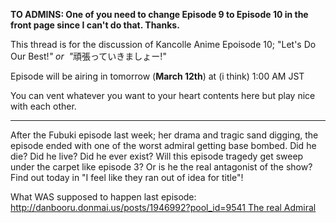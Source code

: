 '''TO ADMINS: One of you need to change Episode 9 to Episode 10 in the front page since I can't do that. Thanks.'''

This thread is for the discussion of Kancolle Anime Epoisode 10; "Let's Do Our Best!''" or  "''頑張っていきましょー!"

Episode will be airing in tomorrow ('''March 12th''') at (i think) 1:00 AM JST

You can vent whatever you want to your heart contents here but play nice with each other.
----
After the Fubuki episode last week; her drama and tragic sand digging, the episode ended with one of the worst admiral getting base bombed. Did he die? Did he live? Did he ever exist? Will this episode tragedy get sweep under the carpet like episode 3? Or is he the real antagonist of the show? Find out today in "I feel like they ran out of idea for title"!

What WAS supposed to happen last episode: [[http://danbooru.donmai.us/posts/1946992?pool_id=9541 The real Admiral]] <ac_metadata title="Kantai Collection Anime: Epoisode 10 Discussion"> </ac_metadata>
